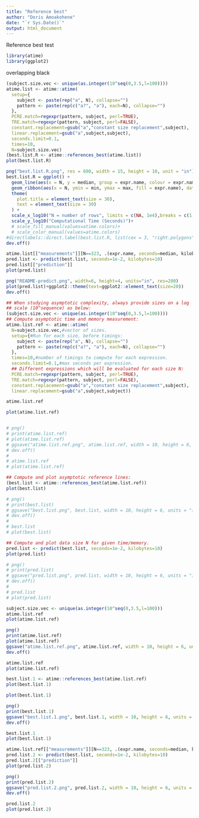 ```yaml
---
title: "Reference best"
author: "Doris Amoakohene"
date: "`r Sys.Date()`"
output: html_document
---
```



Reference best test
```r
library(atime)
library(ggplot2)
```

overlapping black

```r
(subject.size.vec <- unique(as.integer(10^seq(0,3.5,l=100))))
atime.list <- atime::atime(
  setup={
    subject <- paste(rep("a", N), collapse="")
    pattern <- paste(rep(c("a?", "a"), each=N), collapse="")
  },
  PCRE.match=regexpr(pattern, subject, perl=TRUE),
  TRE.match=regexpr(pattern, subject, perl=FALSE),
  constant.replacement=gsub("a","constant size replacement",subject),
  linear.replacement=gsub("a",subject,subject),
  seconds.limit=0.1,
  times=10,
  N=subject.size.vec)
(best.list.R <- atime::references_best(atime.list))
plot(best.list.R)
```



```r
png("best.list.R.png", res = 600, width = 15, height = 10, unit = "in")
best.list.R = ggplot() +
  geom_line(aes(x = N, y = median, group = expr.name, colour = expr.name), data = best.list.R$measurements) +
  geom_ribbon(aes(x = N, ymin = min, ymax = max, fill = expr.name), data = best.list.R$measurements, alpha = 0.5) +
  theme(
    plot.title = element_text(size = 30),
    text = element_text(size = 30)
  ) +
  scale_x_log10("N = number of rows", limits = c(NA, 1e4),breaks = c(1, 10, 100, 1000)) +
  scale_y_log10("Computational Time (Seconds)")+
  # scale_fill_manual(values=atime.colors)+
  # scale_color_manual(values=atime.colors)
#directlabels::direct.label(best.list.R, list(cex = 3, "right.polygons")) 
dev.off()
```




```r
atime.list[["measurements"]][N==323, .(expr.name, seconds=median, kilobytes)]
pred.list <- predict(best.list, seconds=1e-2, kilobytes=10)
pred.list[["prediction"]]
plot(pred.list)
```


```r
png("README-predict.png", width=6, height=4, units="in", res=200)
plot(pred.list)+ggplot2::theme(text=ggplot2::element_text(size=20))
dev.off()
```














```r
## When studying asymptotic complexity, always provide sizes on a log
## scale (10^sequence) as below:
(subject.size.vec <- unique(as.integer(10^seq(0,3.5,l=100))))
## Compute asymptotic time and memory measurement:
atime.list.ref <- atime::atime(
  N=subject.size.vec,#vector of sizes.
  setup={#Run for each size, before timings:
    subject <- paste(rep("a", N), collapse="")
    pattern <- paste(rep(c("a?", "a"), each=N), collapse="")
  },
  times=10,#number of timings to compute for each expression.
  seconds.limit=0.1,#max seconds per expression.
  ## Different expressions which will be evaluated for each size N:
  PCRE.match=regexpr(pattern, subject, perl=TRUE),
  TRE.match=regexpr(pattern, subject, perl=FALSE),
  constant.replacement=gsub("a","constant size replacement",subject),
  linear.replacement=gsub("a",subject,subject))

atime.list.ref

plot(atime.list.ref)


# png()
# print(atime.list.ref)
# plot(atime.list.ref)
# ggsave("atime.list.ref.png", atime.list.ref, width = 10, height = 6, units = "in", dpi = 300)
# dev.off()
# 
# atime.list.ref
# plot(atime.list.ref)
```


```r
## Compute and plot asymptotic reference lines:
(best.list <- atime::references_best(atime.list.ref))
plot(best.list)

# png()
# print(best.list)
# ggsave("best.list.png", best.list, width = 10, height = 6, units = "in", dpi = 300)
# dev.off()
# 
# best.list
# plot(best.list)
```


```r
## Compute and plot data size N for given time/memory.
pred.list <- predict(best.list, seconds=1e-2, kilobytes=10)
plot(pred.list)

# png()
# print(pred.list)
# ggsave("pred.list.png", pred.list, width = 10, height = 6, units = "in", dpi = 300)
# dev.off()
# 
# pred.list
# plot(pred.list)
```


```r
subject.size.vec <- unique(as.integer(10^seq(0,3.5,l=100)))
atime.list.ref
plot(atime.list.ref)

png()
print(atime.list.ref)
plot(atime.list.ref)
ggsave("atime.list.ref.png", atime.list.ref, width = 10, height = 6, units = "in", dpi = 300)
dev.off()

atime.list.ref
plot(atime.list.ref)

```



```r
best.list.1 <- atime::references_best(atime.list.ref)
plot(best.list.1)

plot(best.list.1)

png()
print(best.list.1)
ggsave("best.list.1.png", best.list.1, width = 10, height = 6, units = "in", dpi = 300)
dev.off()

best.list.1
plot(best.list.1)
```

```r
atime.list.ref[["measurements"]][N==323, .(expr.name, seconds=median, kilobytes)]
pred.list.2 <- predict(best.list, seconds=1e-2, kilobytes=10)
pred.list.2[["prediction"]]
plot(pred.list.2)

png()
print(pred.list.2)
ggsave("pred.list.2.png", pred.list.2, width = 10, height = 6, units = "in", dpi = 300)
dev.off()

pred.list.2
plot(pred.list.2)

```

